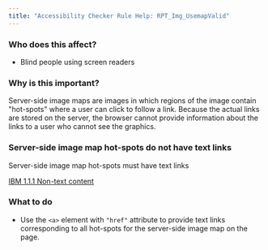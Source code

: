```yaml
---
title: "Accessibility Checker Rule Help: RPT_Img_UsemapValid"
---
```


<div className="toolHelp">
<Row>
<Column colLg={5} colMd={3} colSm={4} className="toolLeft">

### Who does this affect?

* Blind people using screen readers

### Why is this important?

Server-side image maps are images in which regions of the image contain "hot-spots" where a user can click to follow a link. Because the actual links are stored on the server, the browser cannot provide information about the links to a user who cannot see the graphics.

</Column>
<Column colLg={11} colMd={5} colSm={4} className="toolMain">

<div id="locLevel"></div>

### Server-side image map hot-spots do not have text links
Server-side image map hot-spots must have text links

[IBM 1.1.1 Non-text content](https://www.ibm.com/able/guidelines/ci162/non_text_content.html)

<div id="locSnippet"></div>

### What to do

* Use the `<a>` element with `"href"` attribute to provide text links corresponding to all hot-spots for the server-side image map on the page.

</Column>
</Row>
</div>
